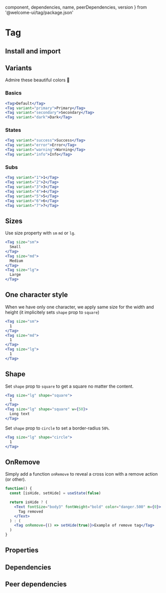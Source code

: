 
  component,
  dependencies,
  name,
  peerDependencies,
  version
} from '@welcome-ui/tag/package.json'

# Tag

<tagversion version={version} name={name} component={component} />

## Install and import

<usage component={component} name={name} peerDependencies={peerDependencies} />

## Variants

Admire these beautiful colors 💅

### Basics

```jsx row
<Tag>Default</Tag>
<Tag variant="primary">Primary</Tag>
<Tag variant="secondary">Secondary</Tag>
<Tag variant="dark">Dark</Tag>
```

### States

```jsx row
<Tag variant="success">Success</Tag>
<Tag variant="error">Error</Tag>
<Tag variant="warning">Warning</Tag>
<Tag variant="info">Info</Tag>
```

### Subs

```jsx row
<Tag variant="1">1</Tag>
<Tag variant="2">2</Tag>
<Tag variant="3">3</Tag>
<Tag variant="4">4</Tag>
<Tag variant="5">5</Tag>
<Tag variant="6">6</Tag>
<Tag variant="7">7</Tag>
```

## Sizes

Use size property with `sm` `md` or `lg`.

```jsx row
<Tag size="sm">
  Small
</Tag>
<Tag size="md">
  Medium
</Tag>
<Tag size="lg">
  Large
</Tag>
```

## One character style

When we have only one character, we apply same size for the width and height (it implicitely sets `shape` prop to `square`)

```jsx row
<Tag size="sm">
  1
</Tag>
<Tag size="md">
  1
</Tag>
<Tag size="lg">
  1
</Tag>
```

## Shape

Set `shape` prop to `square` to get a square no matter the content.

```jsx row
<Tag size="lg" shape="square">
  1
</Tag>
<Tag size="lg" shape="square" w={50}>
  Long text
</Tag>
```

Set `shape` prop to `circle` to set a border-radius `50%`.

```jsx
<Tag size="lg" shape="circle">
  1
</Tag>
```

## OnRemove

Simply add a function `onRemove` to reveal a cross icon with a remove action (or other).

```jsx
function() {
  const [isHide, setHide] = useState(false)

  return isHide ? (
    <Text fontSize="body3" fontWeight="bold" color="danger.500" m={0}>
      Tag removed
    </Text>
  ) : (
    <Tag onRemove={() => setHide(true)}>Example of remove tag</Tag>
  )
}
```

## Properties

<props propTypes={props.propTypes.Tag} />

## Dependencies

<dependencies dependencies={dependencies} />

## Peer dependencies

<dependencies dependencies={peerDependencies} />
